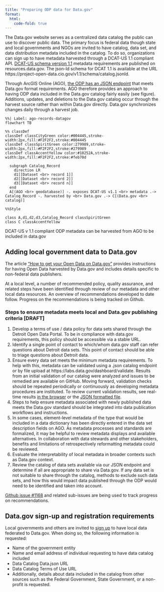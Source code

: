 ```yaml
---
title: "Preparing ODP data for Data.gov"
format: 
  html:
    code-fold: true
---
```



The Data.gov website serves as a centralized data catalog the public can use to discover public data. The primary focus is federal data though state and local governments and NGOs are invited to have catalog, data set, and data distribution metadata included in the catalog. To do so, organizations can sign up to have metadata harvested through a DCAT-US 1.1 compliant API. [DCAT-US schema version 1.1](https://resources.data.gov/resources/dcat-us/) metadata requirements are published on resources.data.gov. The json-ld schema for DCAT 1.1 is available at the URL https://project-open-data.cio.gov/v1.1/schema/catalog.jsonld.  


Through ArcGIS Online (AGO), [the ODP has an JSON endpoint](https://data.detroitmi.gov//api/feed/dcat-us/1.1.json) that meets Data.gov format requirements. AGO therefore provides an approach to having ODP data included in the Data.gov catalog fairly easily (see figure). Additions, updates, and deletions to the Data.gov catalog occur through the harvest source rather than within Data.gov directly. Data.gov synchronizes changes daily through a harvest job.


::: {fig-ago-records-datagov}

```mermaid
%%| Label: ago-records-datagov
flowchart TB

%% classDef
classDef classCityGreen color:#004445,stroke-width:2px,fill:#F2F2F2,stroke:#004445
classDef classSpiritGreen color:279989,stroke-width:2px,fill:#F2F2F2,stroke:#279989
classDef classAccentYellow color:#18252A,stroke-width:2px,fill:#F2F2F2,stroke:#feb70d

  subgraph Catalog_Record
    direction LR
    d1[[Dataset <br> record 1]]
    d2[[Dataset <br> record 2]]
    d3[[Dataset <br> record n]]
  end  
  A[(AGO <br> geodatabase)] -. exposes DCAT-US v1.1 <br> metadata .-> Catalog_Record -. harvested by <br> Data.gov .-> C[(Data.gov <br> catalog)]

%%Style

class A,d1,d2,d3,Catalog_Record classSpiritGreen
class C classAccentYellow
```

DCAT-US v 1.1 compliant ODP metadata can be harvested from AGO to be included in data.gov 

::: 

## Adding local government data to Data.gov


The article ["How to get your Open Data on Data.gov"](https://resources.data.gov/resources/data-gov-open-data-howto/) provides instructions for having Open Data harvested by Data.gov and includes details specific to non-federal data publishers.

At a local level, a number of recommended policy, quality assurance, and related steps have been identified through review of our metadata and other local data resources. An overview of recommendations developed to date follow. Progress on the recommendations is being tracked on Github.

### Steps to ensure metadata meets local and Data.gov publishing criteria [DRAFT]

1. Develop a terms of use / data policy for data sets shared through the Detroit Open Data Portal. To be in compliance with data.gov requirements, this policy should be accessible via a stable URL. 
2. Identify a single point of contact to which/whom data.gov staff can refer questions about Detroit data sets. This point of contact should be able to triage questions about Detroit data.
3. Ensure every data set meets the minimum metadata requirements. To help with this, metadata can be validated using a .json catalog endpoint or by file upload at https://labs.data.gov/dashboard/validate. Results from an initial validation of our catalog were analyzed and issues to be remedied are available on GitHub. Moving forward, validation checks should be repeated periodically or continuously as developing metadata procedures are instituted. To review current validation results, see real-time results [in the browser](https://dashboard.data.gov/validate?schema=non-federal-v1.1&output=browser&datajson_url=https%3A%2F%2Fdata.detroitmi.gov%2F%2Fapi%2Ffeed%2Fdcat-us%2F1.1.json&qa=true) or the [JSON formatted file](https://dashboard.data.gov/validate?schema=non-federal-v1.1&output=json&datajson_url=https%3A%2F%2Fdata.detroitmi.gov%2F%2Fapi%2Ffeed%2Fdcat-us%2F1.1.json&qa=true). 
4. Steps to help ensure metadata associated with newly published data meets the Data.gov standard should be integrated into data publication workflows and instructions.
5. In some cases, element-level metadata of the type that would be included in a data dictionary has been directly entered in the data set description fields on AGO. As metadata processes and standards are formalized, it may be helpful to review metadata displays and available alternatives. In collaboration with data stewards and other stakeholders, benefits and limitations of retrospectively reformatting metadata could be reviewed. 
6. Evaluate the interpretability of local metadata in broader contexts such as Data.gov context.
7. Review the catalog of data sets available via our JSON endpoint and determine if all are appropriate to share via Data.gov. If any data set is not suitable to share through the catalog, methods to exclude such data sets, and how this would impact data published through the ODP would need to be identified and taken into account. 

::: {.callout-tip}
[Github issue #1168](https://github.com/CityOfDetroit/data-engineering/issues/1168) and related sub-issues are being used to track progress on recommendations.
:::


## Data.gov sign-up and registration requirements

Local governments and others are invited to [sign up](https://data.gov/local/add/) to have local data federated to Data.gov. When doing so, the following information is requested:

- Name of the government entity
- Name and email address of individual requesting to have data catalog included
- Data Catalog Data.json URL
- Data Catalog Terms of Use URL
- Additionally, details about data included in the catalog from other sources such as the Federal Government, State Government, or a non-profit is requested.



